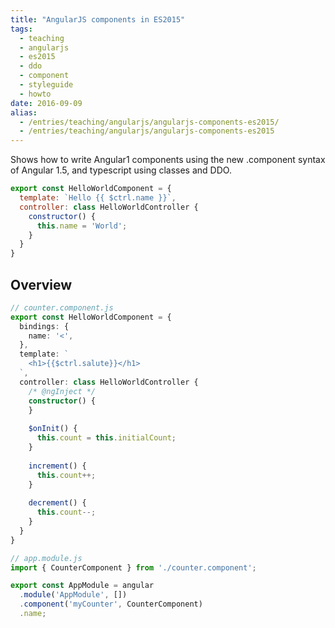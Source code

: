 ```yaml
---
title: "AngularJS components in ES2015"
tags:
  - teaching
  - angularjs
  - es2015
  - ddo
  - component
  - styleguide
  - howto
date: 2016-09-09
alias:
  - /entries/teaching/angularjs/angularjs-components-es2015/
  - /entries/teaching/angularjs/angularjs-components-es2015
---
```

Shows how to write Angular1 components
using the new .component syntax of Angular 1.5,
and typescript using classes and DDO.

```javascript
export const HelloWorldComponent = {
  template: `Hello {{ $ctrl.name }}`,
  controller: class HelloWorldController {
    constructor() {
      this.name = 'World';
    }
  }
}
```

Overview
--------

```typescript
// counter.component.js
export const HelloWorldComponent = {
  bindings: {
    name: '<',
  },
  template: `
    <h1>{{$ctrl.salute}}</h1>
  `,
  controller: class HelloWorldController {
    /* @ngInject */
    constructor() {
    }
    
    $onInit() {
      this.count = this.initialCount;
    }
    
    increment() {
      this.count++;
    }
    
    decrement() {
      this.count--;
    }
  }
}
```

```typescript
// app.module.js
import { CounterComponent } from './counter.component';

export const AppModule = angular
  .module('AppModule', [])
  .component('myCounter', CounterComponent)
  .name;
```
